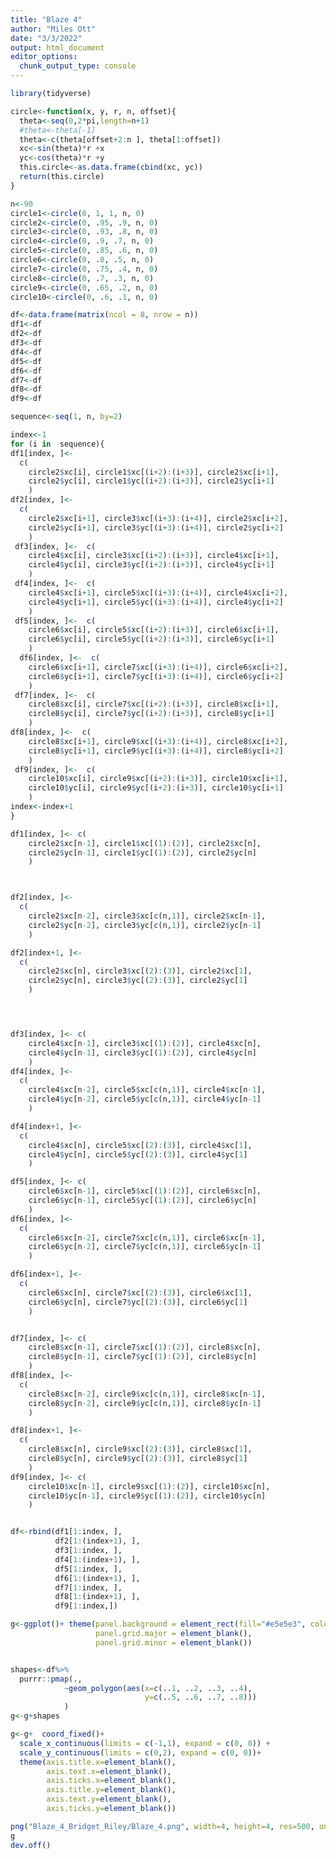 ```yaml
---
title: "Blaze 4"
author: "Miles Ott"
date: "3/3/2022"
output: html_document
editor_options: 
  chunk_output_type: console
---
```



```r
library(tidyverse)
```


```r
circle<-function(x, y, r, n, offset){
  theta<-seq(0,2*pi,length=n+1)
  #theta<-theta[-1]
  theta<-c(theta[offset+2:n ], theta[1:offset]) 
  xc<-sin(theta)*r +x
  yc<-cos(theta)*r +y
  this.circle<-as.data.frame(cbind(xc, yc))
  return(this.circle)
}
```


```r
n<-90
circle1<-circle(0, 1, 1, n, 0)
circle2<-circle(0, .95, .9, n, 0)
circle3<-circle(0, .93, .8, n, 0)
circle4<-circle(0, .9, .7, n, 0)
circle5<-circle(0, .85, .6, n, 0)
circle6<-circle(0, .8, .5, n, 0)
circle7<-circle(0, .75, .4, n, 0)
circle8<-circle(0, .7, .3, n, 0)
circle9<-circle(0, .65, .2, n, 0)
circle10<-circle(0, .6, .1, n, 0)

df<-data.frame(matrix(ncol = 8, nrow = n))
df1<-df
df2<-df
df3<-df
df4<-df
df5<-df
df6<-df
df7<-df
df8<-df
df9<-df

sequence<-seq(1, n, by=2)

index<-1
for (i in  sequence){
df1[index, ]<- 
  c(
    circle2$xc[i], circle1$xc[(i+2):(i+3)], circle2$xc[i+1],
    circle2$yc[i], circle1$yc[(i+2):(i+3)], circle2$yc[i+1]
    )
df2[index, ]<- 
  c(
    circle2$xc[i+1], circle3$xc[(i+3):(i+4)], circle2$xc[i+2],
    circle2$yc[i+1], circle3$yc[(i+3):(i+4)], circle2$yc[i+2]
    )
 df3[index, ]<-  c(
    circle4$xc[i], circle3$xc[(i+2):(i+3)], circle4$xc[i+1],
    circle4$yc[i], circle3$yc[(i+2):(i+3)], circle4$yc[i+1]
    )
 df4[index, ]<-  c(
    circle4$xc[i+1], circle5$xc[(i+3):(i+4)], circle4$xc[i+2],
    circle4$yc[i+1], circle5$yc[(i+3):(i+4)], circle4$yc[i+2]
    )
 df5[index, ]<-  c(
    circle6$xc[i], circle5$xc[(i+2):(i+3)], circle6$xc[i+1],
    circle6$yc[i], circle5$yc[(i+2):(i+3)], circle6$yc[i+1]
    )
  df6[index, ]<-  c(
    circle6$xc[i+1], circle7$xc[(i+3):(i+4)], circle6$xc[i+2],
    circle6$yc[i+1], circle7$yc[(i+3):(i+4)], circle6$yc[i+2]
    )
 df7[index, ]<-  c(
    circle8$xc[i], circle7$xc[(i+2):(i+3)], circle8$xc[i+1],
    circle8$yc[i], circle7$yc[(i+2):(i+3)], circle8$yc[i+1]
    )
df8[index, ]<-  c(
    circle8$xc[i+1], circle9$xc[(i+3):(i+4)], circle8$xc[i+2],
    circle8$yc[i+1], circle9$yc[(i+3):(i+4)], circle8$yc[i+2]
    )
 df9[index, ]<-  c(
    circle10$xc[i], circle9$xc[(i+2):(i+3)], circle10$xc[i+1],
    circle10$yc[i], circle9$yc[(i+2):(i+3)], circle10$yc[i+1]
    )
index<-index+1        
}  

df1[index, ]<- c(
    circle2$xc[n-1], circle1$xc[(1):(2)], circle2$xc[n],
    circle2$yc[n-1], circle1$yc[(1):(2)], circle2$yc[n]
    )



df2[index, ]<- 
  c(
    circle2$xc[n-2], circle3$xc[c(n,1)], circle2$xc[n-1],
    circle2$yc[n-2], circle3$yc[c(n,1)], circle2$yc[n-1]
    )

df2[index+1, ]<- 
  c(
    circle2$xc[n], circle3$xc[(2):(3)], circle2$xc[1],
    circle2$yc[n], circle3$yc[(2):(3)], circle2$yc[1]
    )




df3[index, ]<- c(
    circle4$xc[n-1], circle3$xc[(1):(2)], circle4$xc[n],
    circle4$yc[n-1], circle3$yc[(1):(2)], circle4$yc[n]
    )
df4[index, ]<- 
  c(
    circle4$xc[n-2], circle5$xc[c(n,1)], circle4$xc[n-1],
    circle4$yc[n-2], circle5$yc[c(n,1)], circle4$yc[n-1]
    )

df4[index+1, ]<- 
  c(
    circle4$xc[n], circle5$xc[(2):(3)], circle4$xc[1],
    circle4$yc[n], circle5$yc[(2):(3)], circle4$yc[1]
    )

df5[index, ]<- c(
    circle6$xc[n-1], circle5$xc[(1):(2)], circle6$xc[n],
    circle6$yc[n-1], circle5$yc[(1):(2)], circle6$yc[n]
    )
df6[index, ]<- 
  c(
    circle6$xc[n-2], circle7$xc[c(n,1)], circle6$xc[n-1],
    circle6$yc[n-2], circle7$yc[c(n,1)], circle6$yc[n-1]
    )

df6[index+1, ]<- 
  c(
    circle6$xc[n], circle7$xc[(2):(3)], circle6$xc[1],
    circle6$yc[n], circle7$yc[(2):(3)], circle6$yc[1]
    )


df7[index, ]<- c(
    circle8$xc[n-1], circle7$xc[(1):(2)], circle8$xc[n],
    circle8$yc[n-1], circle7$yc[(1):(2)], circle8$yc[n]
    )
df8[index, ]<- 
  c(
    circle8$xc[n-2], circle9$xc[c(n,1)], circle8$xc[n-1],
    circle8$yc[n-2], circle9$yc[c(n,1)], circle8$yc[n-1]
    )

df8[index+1, ]<- 
  c(
    circle8$xc[n], circle9$xc[(2):(3)], circle8$xc[1],
    circle8$yc[n], circle9$yc[(2):(3)], circle8$yc[1]
    )
df9[index, ]<- c(
    circle10$xc[n-1], circle9$xc[(1):(2)], circle10$xc[n],
    circle10$yc[n-1], circle9$yc[(1):(2)], circle10$yc[n]
    )


df<-rbind(df1[1:index, ], 
          df2[1:(index+1), ], 
          df3[1:index, ],
          df4[1:(index+1), ],
          df5[1:index, ], 
          df6[1:(index+1), ], 
          df7[1:index, ],
          df8[1:(index+1), ],
          df9[1:index,])

```

```r
g<-ggplot()+ theme(panel.background = element_rect(fill="#e5e5e3", colour='#e5e5e3'),
                   panel.grid.major = element_blank(),
                   panel.grid.minor = element_blank())


shapes<-df%>%
  purrr::pmap(., 
            ~geom_polygon(aes(x=c(..1, ..2, ..3, ..4), 
                              y=c(..5, ..6, ..7, ..8)))
            )  
g<-g+shapes

g<-g+  coord_fixed()+
  scale_x_continuous(limits = c(-1,1), expand = c(0, 0)) +
  scale_y_continuous(limits = c(0,2), expand = c(0, 0))+
  theme(axis.title.x=element_blank(),
        axis.text.x=element_blank(),
        axis.ticks.x=element_blank(),
        axis.title.y=element_blank(),
        axis.text.y=element_blank(),
        axis.ticks.y=element_blank())

png("Blaze_4_Bridget_Riley/Blaze_4.png", width=4, height=4, res=500, units="in")
g
dev.off()
```

